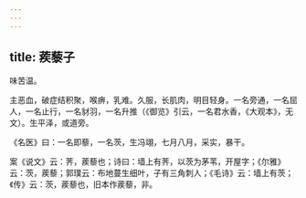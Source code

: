 ```yaml
---
---
---
```

title: 蒺藜子
---



味苦温。

主恶血，破症结积聚，喉痹，乳难。久服，长肌肉，明目轻身。一名旁通，一名屈人，一名止行，一名豺羽，一名升推（《御览》引云，一名君水香，《大观本》，无文）。生平泽，或道旁。

《名医》曰：一名即藜，一名茨，生冯翊，七月八月，采实，暴干。

案《说文》云：荠，蒺藜也；诗曰：墙上有荠，以茨为茅苇，开屋字；《尔雅》云：茨，蒺藜；郭璞云：布地蔓生细叶，子有三角刺人；《毛诗》云：墙上有茨；《传》云：茨，蒺藜也，旧本作蒺藜，非。